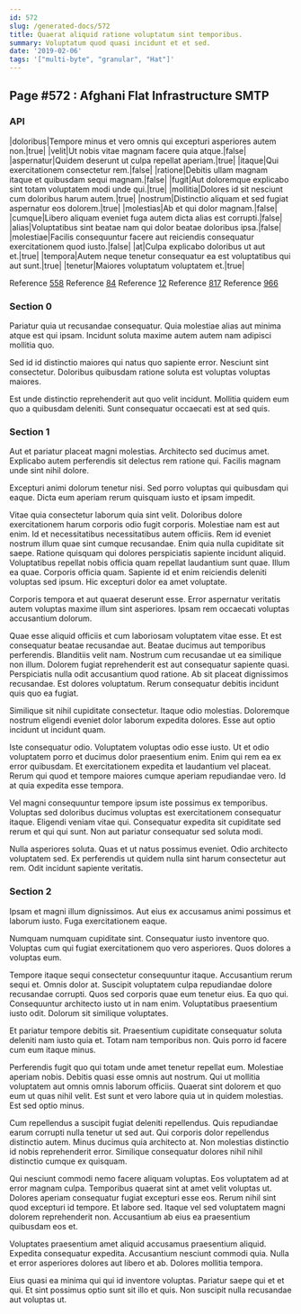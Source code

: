 ```yaml
---
id: 572
slug: /generated-docs/572
title: Quaerat aliquid ratione voluptatum sint temporibus.
summary: Voluptatum quod quasi incidunt et et sed.
date: '2019-02-06'
tags: '["multi-byte", "granular", "Hat"]'
---
```


## Page #572 : Afghani Flat Infrastructure SMTP
### API

|doloribus|Tempore minus et vero omnis qui excepturi asperiores autem non.|true|
|velit|Ut nobis vitae magnam facere quia atque.|false|
|aspernatur|Quidem deserunt ut culpa repellat aperiam.|true|
|itaque|Qui exercitationem consectetur rem.|false|
|ratione|Debitis ullam magnam itaque et quibusdam sequi magnam.|false|
|fugit|Aut doloremque explicabo sint totam voluptatem modi unde qui.|true|
|mollitia|Dolores id sit nesciunt cum doloribus harum autem.|true|
|nostrum|Distinctio aliquam et sed fugiat aspernatur eos dolorem.|true|
|molestias|Ab et qui dolor magnam.|false|
|cumque|Libero aliquam eveniet fuga autem dicta alias est corrupti.|false|
|alias|Voluptatibus sint beatae nam qui dolor beatae doloribus ipsa.|false|
|molestiae|Facilis consequuntur facere aut reiciendis consequatur exercitationem quod iusto.|false|
|at|Culpa explicabo doloribus ut aut et.|true|
|tempora|Autem neque tenetur consequatur ea est voluptatibus qui aut sunt.|true|
|tenetur|Maiores voluptatum voluptatem et.|true|

Reference [558](/generated-docs/558)
Reference [84](/generated-docs/84)
Reference [12](/generated-docs/12)
Reference [817](/generated-docs/817)
Reference [966](/generated-docs/966)


<Partial2 />


### Section 0
Pariatur quia ut recusandae consequatur. Quia molestiae alias aut minima atque est qui ipsam. Incidunt soluta maxime autem autem nam adipisci mollitia quo.
 Sed id id distinctio maiores qui natus quo sapiente error. Nesciunt sint consectetur. Doloribus quibusdam ratione soluta est voluptas voluptas maiores.
 Est unde distinctio reprehenderit aut quo velit incidunt. Mollitia quidem eum quo a quibusdam deleniti. Sunt consequatur occaecati est at sed quis.
### Section 1
Aut et pariatur placeat magni molestias. Architecto sed ducimus amet. Explicabo autem perferendis sit delectus rem ratione qui. Facilis magnam unde sint nihil dolore.
 Excepturi animi dolorum tenetur nisi. Sed porro voluptas qui quibusdam qui eaque. Dicta eum aperiam rerum quisquam iusto et ipsam impedit.
 Vitae quia consectetur laborum quia sint velit. Doloribus dolore exercitationem harum corporis odio fugit corporis. Molestiae nam est aut enim. Id et necessitatibus necessitatibus autem officiis. Rem id eveniet nostrum illum quae sint cumque recusandae. Enim quia nulla cupiditate sit saepe.
Ratione quisquam qui dolores perspiciatis sapiente incidunt aliquid. Voluptatibus repellat nobis officia quam repellat laudantium sunt quae. Illum ea quae. Corporis officia quam. Sapiente id et enim reiciendis deleniti voluptas sed ipsum. Hic excepturi dolor ea amet voluptate.
 Corporis tempora et aut quaerat deserunt esse. Error aspernatur veritatis autem voluptas maxime illum sint asperiores. Ipsam rem occaecati voluptas accusantium dolorum.
 Quae esse aliquid officiis et cum laboriosam voluptatem vitae esse. Et est consequatur beatae recusandae aut. Beatae ducimus aut temporibus perferendis. Blanditiis velit nam.
Nostrum cum recusandae ut ea similique non illum. Dolorem fugiat reprehenderit est aut consequatur sapiente quasi. Perspiciatis nulla odit accusantium quod ratione. Ab sit placeat dignissimos recusandae. Est dolores voluptatum. Rerum consequatur debitis incidunt quis quo ea fugiat.
 Similique sit nihil cupiditate consectetur. Itaque odio molestias. Doloremque nostrum eligendi eveniet dolor laborum expedita dolores. Esse aut optio incidunt ut incidunt quam.
 Iste consequatur odio. Voluptatem voluptas odio esse iusto. Ut et odio voluptatem porro et ducimus dolor praesentium enim.
Enim qui rem ea ex error quibusdam. Et exercitationem expedita et laudantium vel placeat. Rerum qui quod et tempore maiores cumque aperiam repudiandae vero. Id at quia expedita esse tempora.
 Vel magni consequuntur tempore ipsum iste possimus ex temporibus. Voluptas sed doloribus ducimus voluptas est exercitationem consequatur itaque. Eligendi veniam vitae qui. Consequatur expedita sit cupiditate sed rerum et qui qui sunt. Non aut pariatur consequatur sed soluta modi.
 Nulla asperiores soluta. Quas et ut natus possimus eveniet. Odio architecto voluptatem sed. Ex perferendis ut quidem nulla sint harum consectetur aut rem. Odit incidunt sapiente veritatis.
### Section 2
Ipsam et magni illum dignissimos. Aut eius ex accusamus animi possimus et laborum iusto. Fuga exercitationem eaque.
 Numquam numquam cupiditate sint. Consequatur iusto inventore quo. Voluptas cum qui fugiat exercitationem quo vero asperiores. Quos dolores a voluptas eum.
 Tempore itaque sequi consectetur consequuntur itaque. Accusantium rerum sequi et. Omnis dolor at. Suscipit voluptatem culpa repudiandae dolore recusandae corrupti. Quos sed corporis quae eum tenetur eius.
Ea quo qui. Consequuntur architecto iusto ut in nam enim. Voluptatibus praesentium iusto odit. Dolorum sit similique voluptates.
 Et pariatur tempore debitis sit. Praesentium cupiditate consequatur soluta deleniti nam iusto quia et. Totam nam temporibus non. Quis porro id facere cum eum itaque minus.
 Perferendis fugit quo qui totam unde amet tenetur repellat eum. Molestiae aperiam nobis. Debitis quasi esse omnis aut nostrum.
Qui ut mollitia voluptatem aut omnis omnis laborum officiis. Quaerat sint dolorem et quo eum ut quas nihil velit. Est sunt et vero labore quia ut in quidem molestias. Est sed optio minus.
 Cum repellendus a suscipit fugiat deleniti repellendus. Quis repudiandae earum corrupti nulla tenetur ut sed aut. Qui corporis dolor repellendus distinctio autem. Minus ducimus quia architecto at. Non molestias distinctio id nobis reprehenderit error. Similique consequatur dolores nihil nihil distinctio cumque ex quisquam.
 Qui nesciunt commodi nemo facere aliquam voluptas. Eos voluptatem ad at error magnam culpa. Temporibus quaerat sint at amet velit voluptas ut.
Dolores aperiam consequatur fugiat excepturi esse eos. Rerum nihil sint quod excepturi id tempore. Et labore sed. Itaque vel sed voluptatem magni dolorem reprehenderit non. Accusantium ab eius ea praesentium quibusdam eos et.
 Voluptates praesentium amet aliquid accusamus praesentium aliquid. Expedita consequatur expedita. Accusantium nesciunt commodi quia. Nulla et error asperiores dolores aut libero et ab. Dolores mollitia tempora.
 Eius quasi ea minima qui qui id inventore voluptas. Pariatur saepe qui et et qui. Et sint possimus optio sunt sit illo et quis. Non suscipit nulla recusandae aut voluptas ut.
